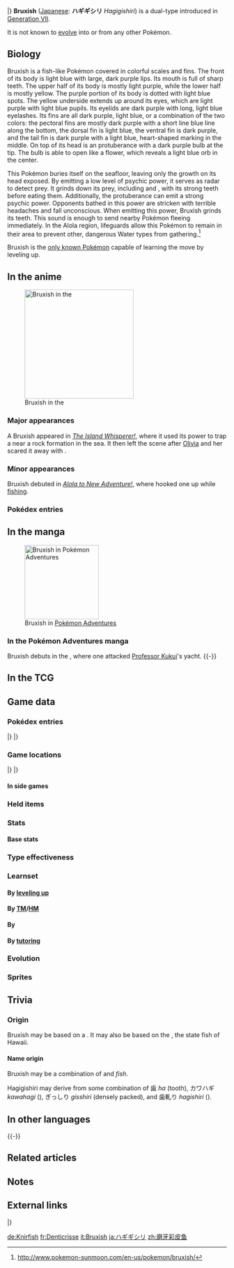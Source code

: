 {{PokémonPrevNext/Head|type=Water|type2=Psychic}}
{{PokémonPrevNext/Pokémon|type=Water|prevnum=778|prev=Mimikyu|nextnum=780|next=Drampa}}
|}
{{Pokémon Infobox
|name=Bruxish
|jname=ハギギシリ
|tmname=Hagigishiri
|ndex=779
|type1=Water
|type2=Psychic
|category=Gnash Teeth
|height-ftin=2'11"
|height-m=0.9
|weight-lbs=41.9
|weight-kg=19.0
|adex=243
|abilityn=d
|ability1=Dazzling
|ability2=Strong Jaw
|abilityd=Wonder Skin
|egggroupn=1
|egggroup1=Water 2
|eggcycles=15
|evtotal=2
|evat=2
|expyield=166
|lv100exp=1,000,000
|gendercode=127
|color=Pink
|catchrate=80
|body=03
|pokefordex=bruxish
|generation=7
|friendship=70
}}
'''Bruxish''' ([[List of Japanese Pokémon names|Japanese]]: '''ハギギシリ''' ''Hagigishiri'') is a dual-type {{2t|Water|Psychic}} {{OBP|Pokémon|species}} introduced in [[Generation VII]].

It is not known to [[Evolution|evolve]] into or from any other Pokémon.

==Biology==
Bruxish is a fish-like Pokémon covered in colorful scales and fins. The front of its body is light blue with large, dark purple lips. Its mouth is full of sharp teeth. The upper half of its body is mostly light purple, while the lower half is mostly yellow. The purple portion of its body is dotted with light blue spots. The yellow underside extends up around its eyes, which are light purple with light blue pupils. Its eyelids are dark purple with long, light blue eyelashes. Its fins are all dark purple, light blue, or a combination of the two colors: the pectoral fins are mostly dark purple with a short line blue line along the bottom, the dorsal fin is light blue, the ventral fin is dark purple, and the tail fin is dark purple with a light blue, heart-shaped marking in the middle. On top of its head is an protuberance with a dark purple bulb at the tip. The bulb is able to open like a flower, which reveals a light blue orb in the center.

This Pokémon buries itself on the seafloor, leaving only the growth on its head exposed. By emitting a low level of psychic power, it serves as radar to detect prey. It grinds down its prey, including {{p|Shellder}} and {{p|Mareanie}}, with its strong teeth before eating them. Additionally, the protuberance can emit a strong psychic power. Opponents bathed in this power are stricken with terrible headaches and fall unconscious. When emitting this power, Bruxish grinds its teeth. This sound is enough to send nearby Pokémon fleeing immediately. In the Alola region, lifeguards allow this Pokémon to remain in their area to prevent other, dangerous Water types from gathering.<ref>http://www.pokemon-sunmoon.com/en-us/pokemon/bruxish/</ref>

Bruxish  is the [[signature move|only known Pokémon]] capable of learning the move {{m|Psychic Fangs}} by leveling up.

==In the anime==
[[File:Bruxish anime.png|thumb|left|250px|Bruxish in the {{pkmn|anime}}]]
===Major appearances===
A Bruxish appeared in ''[[SM031|The Island Whisperer!]]'', where it used its {{m|Psychic}} power to trap a {{p|Wailmer}} near a rock formation in the sea. It then left the scene after [[Olivia]] and her {{p|Lycanroc}} scared it away with {{m|Rock Slide}}.

===Minor appearances===
Bruxish debuted in ''[[SM001|Alola to New Adventure!]]'', where {{an|Lana}} hooked one up while [[fishing]].

===Pokédex entries===
{{Animedexheader|Alola}}
{{Animedexbody|SM031|Bruxish|Rotom Pokédex|Bruxish, the Gnash Teeth Pokémon. A {{t|Water}} and {{t|Psychic}} type. When the appendage on its head radiates psychic power, it gives off the sound of grinding teeth.}}
{{Animedexfooter/Pokémon|''Sun & Moon''|Alola}}
<!--
==In the manga==-->

==In the manga==
[[File:Bruxish Adventures.png|thumb|right|170px|Bruxish in [[Pokémon Adventures]]]]
===In the Pokémon Adventures manga===
Bruxish debuts in the {{chap|Sun & Moon}}, where one attacked [[Professor Kukui]]'s yacht. 
{{-}}

==In the TCG==
{{main|Bruxish (TCG)}}

==Game data==
===Pokédex entries===
{{Dex/Header|type=Water|type2=Psychic}}
{{Dex/NA|gen=VII}}
{{Dex/Gen|gen=VII}}
{{Dex/Entry1|v=Sun|entry=When it unleashes its psychic power from the protuberance on its head, the grating sound of grinding teeth echoes through the area.}}
{{Dex/Entry1|v=Moon|entry=It stuns its prey with psychokinesis and then grinds them to mush with its strong teeth. Even Shellder's shell is no match for it.}}
{{Dex/Entry1|v=Ultra Sun|entry=It burrows beneath the sand, radiating psychic power from the protuberance on its head. It waits for prey as it surveys the area.}}
{{Dex/Entry1|v=Ultra Moon|entry=Its skin is thick enough to fend off Mareanie's spikes. With its robust teeth, Bruxish crunches up the spikes and eats them.}}
|}
|}
{{Dex/Footer}}

===Game locations===
{{Availability/Header|type=Water|type2=Psychic}}
{{Availability/NA|gen=VII}}
{{Availability/Gen|gen=VII}}
{{Availability/Entry2|v=Sun|v2=Moon|area=[[Route]]s {{rtn|13|Alola}}, {{rtn|14|Alola}}, and {{rtn|15|Alola}}, [[Secluded Shore]] ([[Fishing]])}}
{{Availability/Entry2|v=Ultra Sun|v2=Ultra Moon|area=[[Route]]s {{rtn|13|Alola}}, {{rtn|14|Alola}}, and {{rtn|15|Alola}} ([[Fishing]])}}
|}
|}
{{Availability/Footer}}

====In side games====

===Held items===
{{HeldItems
|type=Water|type2=Psychic
|sm1=Razor Fang|sm1type=None|sm1rar=5
|usum1=Razor Fang|usum1type=None|usum1rar=5
}}

===Stats===
====Base stats====
{{Stats
|type=Water
|type2=Psychic
|HP=68
|Attack=105
|Defense=70
|SpAtk=70
|SpDef=70
|Speed=92}}

===Type effectiveness===
{{TypeEffectiveness
|type1=Water
|type2=Psychic
|Normal=100
|Fighting=50
|Flying=100
|Poison=100
|Ground=100
|Rock=100
|Bug=200
|Ghost=200
|Steel=50
|Fire=50
|Water=50
|Grass=200
|Electric=200
|Psychic=50
|Ice=50
|Dragon=100
|Dark=200
|Fairy=100}}

===Learnset===
====By [[Level|leveling up]]====
{{learnlist/levelh/7|Bruxish|Water|Psychic|7}}
{{learnlist/level7|1|Water Gun|Water|Special|40|100|25||'''}}
{{learnlist/level7|4|Astonish|Ghost|Physical|30|100|15}}
{{learnlist/level7|9|Confusion|Psychic|Special|50|100|25||'''}}
{{learnlist/level7|12|Bite|Dark|Physical|60|100|25}}
{{learnlist/level7|17|Aqua Jet|Water|Physical|40|100|20||'''}}
{{learnlist/level7|20|Disable|Normal|Status|—|100|20}}
{{learnlist/level7|25|Psywave|Psychic|Special|—|100|15}}
{{learnlist/level7|28|Crunch|Dark|Physical|80|100|15}}
{{learnlist/level7|33|Aqua Tail|Water|Physical|90|90|10||'''}}
{{learnlist/level7|36|Screech|Normal|Status|—|85|40}}
{{learnlist/level7|41|Psychic Fangs|Psychic|Physical|85|100|10||'''}}
{{learnlist/level7|44|Synchronoise|Psychic|Special|120|100|10||'''}}
{{learnlist/levelf/7|Bruxish|Water|Psychic|7}}

====By [[TM]]/[[HM]]====
{{learnlist/tmh/7|Bruxish|Water|Psychic|7}}
{{learnlist/tm7|TM04|Calm Mind|Psychic|Status|—|—|20}}
{{learnlist/tm7|TM06|Toxic|Poison|Status|—|90|10}}
{{learnlist/tm7|TM08|Bulk Up|Fighting|Status|—|—|20}}
{{learnlist/tm7|TM09|Venoshock|Poison|Special|65|100|10}}
{{learnlist/tm7|TM10|Hidden Power|Normal|Special|60|100|15}}
{{learnlist/tm7|TM12|Taunt|Dark|Status|—|100|20}}
{{learnlist/tm7|TM13|Ice Beam|Ice|Special|90|100|10}}
{{learnlist/tm7|TM14|Blizzard|Ice|Special|110|70|5}}
{{learnlist/tm7|TM16|Light Screen|Psychic|Status|—|—|30}}
{{learnlist/tm7|TM17|Protect|Normal|Status|—|—|10}}
{{learnlist/tm7|TM18|Rain Dance|Water|Status|—|—|5}}
{{learnlist/tm7|TM20|Safeguard|Normal|Status|—|—|25}}
{{learnlist/tm7|TM21|Frustration|Normal|Physical|—|100|20}}
{{learnlist/tm7|TM27|Return|Normal|Physical|—|100|20}}
{{learnlist/tm7|TM29|Psychic|Psychic|Special|90|100|10||'''}}
{{learnlist/tm7|TM32|Double Team|Normal|Status|—|—|15}}
{{learnlist/tm7|TM33|Reflect|Psychic|Status|—|—|20}}
{{learnlist/tm7|TM40|Aerial Ace|Flying|Physical|60|—|20}}
{{learnlist/tm7|TM41|Torment|Dark|Status|—|100|15}}
{{learnlist/tm7|TM42|Facade|Normal|Physical|70|100|20}}
{{learnlist/tm7|TM44|Rest|Psychic|Status|—|—|10}}
{{learnlist/tm7|TM45|Attract|Normal|Status|—|100|15}}
{{learnlist/tm7|TM48|Round|Normal|Special|60|100|15}}
{{learnlist/tm7|TM55|Scald|Water|Special|80|100|15||'''}}
{{learnlist/tm7|TM56|Fling|Dark|Physical|—|100|10}}
{{learnlist/tm7|TM63|Embargo|Dark|Status|—|100|15}}
{{learnlist/tm7|TM66|Payback|Dark|Physical|50|100|10}}
{{learnlist/tm7|TM68|Giga Impact|Normal|Physical|150|90|5}}
{{learnlist/tm7|TM75|Swords Dance|Normal|Status|—|—|20}}
{{learnlist/tm7|TM79|Frost Breath|Ice|Special|60|90|10}}
{{learnlist/tm7|TM85|Dream Eater|Psychic|Special|100|100|15||'''}}
{{learnlist/tm7|TM87|Swagger|Normal|Status|—|85|15}}
{{learnlist/tm7|TM88|Sleep Talk|Normal|Status|—|—|10}}
{{learnlist/tm7|TM90|Substitute|Normal|Status|—|—|10}}
{{learnlist/tm7|TM92|Trick Room|Psychic|Status|—|—|5}}
{{learnlist/tm7|TM94|Surf|Water|Special|90|100|15||'''}}
{{learnlist/tm7|TM98|Waterfall|Water|Physical|80|100|15||'''}}
{{learnlist/tm7|TM100|Confide|Normal|Status|—|—|20}}
{{learnlist/tmf/7|Bruxish|Water|Psychic|7}}

====By {{pkmn|breeding}}====
{{learnlist/breedh/7|Bruxish|Water|Psychic|7}}
{{learnlist/breed7|{{MSP|130|Gyarados}}{{MSP|318|Carvanha}}{{MSP|319|Sharpedo}}|Ice Fang|Ice|Physical|65|95|15}}
{{learnlist/breed7|{{MSP|318|Carvanha}}{{MSP|319|Sharpedo}}|Poison Fang|Poison|Physical|50|100|15}}
{{learnlist/breed7|{{MSP|318|Carvanha}}{{MSP|319|Sharpedo}}|Rage|Normal|Physical|20|100|20}}
{{learnlist/breed7|{{MSP|118|Goldeen}}{{MSP|119|Seaking}}{{MSP|223|Remoraid}}{{MSP|320|Wailmer}}{{MSP|321|Wailord}}{{MSP|339|Barboach}}<br>{{MSP|340|Whiscash}}{{MSP|370|Luvdisc}}{{MSP|456|Finneon}}{{MSP|457|Lumineon}}{{MSP|594|Alomomola}}|Water Pulse|Water|Special|60|100|20||'''}}
{{learnlist/breedf/7|Bruxish|Water|Psychic|7}}

====By [[Move Tutor|tutoring]]====
{{learnlist/tutorh/7|Bruxish|Water|Psychic|7}}
{{learnlist/tutor7|After You|Normal|Status|—|—|15|||no|yes}}
{{learnlist/tutor7|Ally Switch|Psychic|Status|—|—|15|||no|yes}}
{{learnlist/tutor7|Aqua Tail|Water|Physical|90|90|10||'''|no|yes}}
{{learnlist/tutor7|Iron Tail|Steel|Physical|100|75|15|||no|yes}}
{{learnlist/tutor7|Liquidation|Water|Physical|85|100|10||'''|no|yes}}
{{learnlist/tutor7|Magic Coat|Psychic|Status|—|—|15|||no|yes}}
{{learnlist/tutor7|Magic Room|Psychic|Status|—|—|10|||no|yes}}
{{learnlist/tutor7|Pain Split|Normal|Status|—|—|20|||no|yes}}
{{learnlist/tutor7|Signal Beam|Bug|Special|75|100|15|||no|yes}}
{{learnlist/tutor7|Snatch|Dark|Status|—|—|10|||no|yes}}
{{learnlist/tutor7|Snore|Normal|Special|50|100|15|||no|yes}}
{{learnlist/tutor7|Telekinesis|Psychic|Status|—|—|15|||no|yes}}
{{learnlist/tutor7|Uproar|Normal|Special|90|100|10|||no|yes}}
{{learnlist/tutor7|Water Pulse|Water|Special|60|100|20||'''|no|yes}}
{{learnlist/tutor7|Wonder Room|Psychic|Status|—|—|10|||no|yes}}
{{learnlist/tutorf/7|Bruxish|Water|Psychic|7}}
<!--
===Side game data===-->

===Evolution===
{{Evobox-1
|type1=Water
|type2=Psychic
|pictype=art
|no1=779
|name1=Bruxish
|type1-1=Water
|type2-1=Psychic}}

===Sprites===
{{Spritebox/Header|type=Water|type2=Psychic}}
{{Spritebox/NA|gen=VII}}
{{Spritebox/7|ndex=779}}
{{Spritebox/Footer|779|Bruxish}}

==Trivia==
===Origin===
Bruxish may be based on a {{wp|filefish}}. It may also be based on the {{wp|reef triggerfish}}, the state fish of Hawaii.

====Name origin====
Bruxish may be a combination of ''{{wp|bruxism}}'' and ''fish''.

Hagigishiri may derive from some combination of 歯 ''ha'' (tooth), カワハギ ''kawahagi'' ({{wp|filefish}}), ぎっしり ''gisshiri'' (densely packed), and 歯軋り ''hagishiri'' ({{wp|bruxism}}).

==In other languages==
{{Other languages|type=Water|type2=Psychic
|ja=ハギギシリ ''Hagigishiri''|jameaning=From {{tt|歯 ''ha''|tooth}}, {{tt|カワハギ ''kawahagi''|filefish}}, {{tt|ぎっしり ''gisshiri''|densely packed}}, and {{tt|歯軋り ''hagishiri''|bruxism}}
|fr=Denticrisse|frmeaning=From {{tt|''dent''|tooth}}, {{tt|''crisse''|gnash}}, or a pun on {{tt|''dentifrice''|toothpaste}}
|es=Bruxish|esmeaning=Same as English name
|de=Knirfish|demeaning=From {{tt|''knirschen''|gnash}} and ''fish''
|it=Bruxish|itmeaning=Same as English name
|ko=치갈기 ''Chigalgi''|komeaning=From {{tt|쥐치 ''jwichi''|filefish}}, {{tt|치 (齒) ''chi''|tooth}} and {{tt|갈기 ''galgi''|grind}}
|zh_cmn=磨牙彩皮魚 / 磨牙彩皮鱼 ''Móyácǎipíyú''|zh_cmnmeaning=From {{tt|磨牙 ''móyá''|to grind one's teeth}}, {{tt|彩 ''cǎi''|streaks of color}}, {{tt|皮 ''pí''|skin}}, and {{tt|魚 / 鱼 ''yú''|fish}}
|zh_yue=磨牙彩皮魚 ''Mòhngàhchóipèihyú''|zh_yuemeaning=From {{tt|磨牙 ''mòhngàh''|to grind one's teeth}}, {{tt|彩 ''chói''|streaks of color}}, {{tt|皮 ''pèi''|skin}}, and {{tt|魚 ''yú''|fish}}
|ru=Браксиш ''Braksish''|rumeaning=Transcription of English name}}
{{-}}

==Related articles==
==Notes==
<references/>
==External links==
{{PokémonPrevNext/Head|type=Water|type2=Psychic}}
{{PokémonPrevNext/Pokémon|type=Water|prevnum=778|prev=Mimikyu|nextnum=780|next=Drampa}}
|}
{{Project Pokédex notice}}

[[de:Knirfish]]
[[fr:Denticrisse]]
[[it:Bruxish]]
[[ja:ハギギシリ]]
[[zh:磨牙彩皮鱼]]